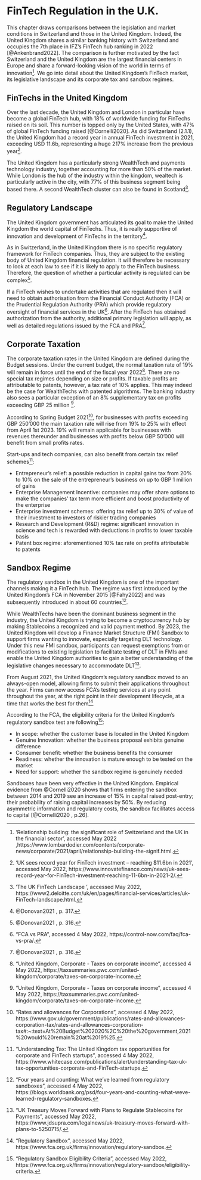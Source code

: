 # FinTech Regulation in the U.K.

This chapter draws comparisons between the legislation and market conditions in Switzerland and those in the United Kingdom. Indeed, the United Kingdom shares a similar banking history with Switzerland and occupies the 7th place in IFZ’s FinTech hub ranking in 2022 [@Ankenbrand2022]. The comparison is further motivated by the fact Switzerland and the United Kingdom are the largest financial centers in Europe and share a forward-looking vision of the world in terms of innovation^[‘Relationship building: the significant role of Switzerland and the UK in the financial sector’, accessed May 2022
,https://www.lombardodier.com/contents/corporate-news/corporate/2021/april/relationship-building-the-signif.html.]. We go into detail about the United Kingdom’s FinTech market, its legislative landscape and its corporate tax and sandbox regimes. 

## FinTechs in the United Kingdom

Over the last decade, the United Kingdom and London in particular have become a global FinTech hub, with 18% of worldwide funding for FinTechs raised on its soil. This number is topped only by the United States, with 47% of global FinTech funding raised [@Cornelli2020]. As did Switzerland (2.1.1), the United Kingdom had a record year in annual FinTech investment in 2021, exceeding USD 11.6b, representing a huge 217% increase from the previous year^[‘UK sees record year for FinTech investment – reaching $11.6bn in 2021’, accessed May 2022, https://www.innovatefinance.com/news/uk-sees-record-year-for-FinTech-investment-reaching-11-6bn-in-2021-2/.]. 

The United Kingdom has a particularly strong WealthTech and payments technology industry, together accounting for more than 50% of the market. While London is the hub of the industry within the kingdom, wealtech is particularly active in the city, with 77% of this business segment being based there. A second WealthTech cluster can also be found in Scotland^[‘The UK FinTech Landscape
‘, accessed May 2022, https://www2.deloitte.com/uk/en/pages/financial-services/articles/uk-FinTech-landscape.html.]. 

## Regulatory Landscape

The United Kingdom government has articulated its goal to make the United Kingdom the world capital of FinTechs. Thus, it is really supportive of innovation and development of FinTechs in the territory^[@Donovan2021 , p. 317.]. 

As in Switzerland, in the United Kingdom there is no specific regulatory framework for FinTech companies. Thus, they are subject to the existing body of United Kingdom financial regulation. It will therefore be necessary to look at each law to see if it is likely to apply to the FinTech business. Therefore, the question of whether a particular activity is regulated can be complex^[@Donovan2021 , p. 316.]. 

If a FinTech wishes to undertake activities that are regulated then it will need to obtain authorisation from the Financial Conduct Authority (FCA) or the Prudential Regulation Authority (PRA) which provide regulatory oversight of financial services in the UK^[“FCA vs PRA”, accessed 4 May 2022, https://control-now.com/faq/fca-vs-pra/.]. After the FinTech has obtained authorization from the authority, additional primary legislation will apply, as well as detailed regulations issued by the FCA and PRA^[@Donovan2021 , p. 316.].

## Corporate Taxation

The corporate taxation rates in the United Kingdom are defined during the Budget sessions. Under the current budget, the normal taxation rate of 19% will remain in force until the end of the fiscal year 2022^[“United Kingdom, Corporate - Taxes on corporate income”, accessed 4 May 2022, https://taxsummaries.pwc.com/united-kingdom/corporate/taxes-on-corporate-income.]. There are no special tax regimes depending on size or profits. If taxable profits are attributable to patents, however, a tax rate of 10% applies. This may indeed be the case for WealthTechs with patented algorithms. The banking industry also sees a particular exception of an 8% supplementary tax on profits exceeding GBP 25 million ^[“United Kingdom, Corporate - Taxes on corporate income”, accessed 4 May 2022, https://taxsummaries.pwc.com/united-kingdom/corporate/taxes-on-corporate-income.]. 

According to Spring Budget 2021^[“Rates and allowances for Corporations”, accessed 4 May 2022, https://www.gov.uk/government/publications/rates-and-allowances-corporation-tax/rates-and-allowances-corporation-tax#:~:text=At%20Budget%202020%2C%20the%20government,2021%20would%20remain%20at%2019%25.],  for businesses with profits exceeding GBP 250’000 the main taxation rate will rise from 19% to 25% with effect from April 1st 2023. 19% will remain applicable for businesses with revenues thereunder and businesses with profits below GBP 50’000 will benefit from small profits rates. 

Start-ups and tech companies, can also benefit from certain tax relief schemes^[“Understanding Tax: The United Kingdom tax opportunities for corporate and FinTech startups”, accessed 4 May 2022, https://www.whitecase.com/publications/alert/understanding-tax-uk-tax-opportunities-corporate-and-FinTech-startups.]: 

* Entrepreneur’s relief: a possible reduction in capital gains tax from 20% to 10% on the sale of the entrepreneur’s business on up to GBP 1 million of gains
* Enterprise Management Incentive: companies may offer share options to make the companies’ tax term more efficient and boost productivity of the enterprise
* Enterprise investment schemes: offering tax relief up to 30% of value of their investment to investors of riskier trading companies
* Research and Development (R&D) regime: significant innovation in science and tech is rewarded with deductions in profits to lower taxable basis
* Patent box regime: aforementioned 10% tax rate on profits attributable to patents

## Sandbox Regime

The regulatory sandbox in the United Kingdom is one of the important channels making it a FinTech hub. The regime was first introduced by the United Kingdom’s FCA in November 2015 [@Fahy2022] and was subsequently introduced in about 60 countries^[“Four years and counting: What we've learned from regulatory sandboxes”, accessed 4 May 2022,  https://blogs.worldbank.org/psd/four-years-and-counting-what-weve-learned-regulatory-sandboxes.].

While WealthTechs have been the dominant business segment in the industry, the United Kingdom is trying to become a cryptocurrency hub by making Stablecoins a recognized and valid payment method. By 2023, the United Kingdom will develop a Finance Market Structure (FMI) Sandbox to support firms wanting to innovate, especially targeting DLT technology. Under this new FMI sandbox, participants can request exemptions from or modifications to existing legislation to facilitate testing of DLT in FMIs and enable the United Kingdom authorities to gain a better understanding of the legislative changes necessary to accommodate DLT^[“UK Treasury Moves Forward with Plans to Regulate Stablecoins for Payments”, accessed May 2022, https://www.jdsupra.com/legalnews/uk-treasury-moves-forward-with-plans-to-5250715/.].
 
From August 2021, the United Kingdom’s regulatory sandbox moved to an always-open model, allowing firms to submit their applications throughout the year. Firms can now access FCA’s testing services at any point throughout the year, at the right point in their development lifecycle, at a time that works the best for them^[“Regulatory Sandbox”, accessed May 2022, https://www.fca.org.uk/firms/innovation/regulatory-sandbox.].

According to the FCA, the eligibility criteria for the United Kingdom’s regulatory sandbox test are following^[“Regulatory Sandbox Eligibility Criteria”, accessed May 2022, https://www.fca.org.uk/firms/innovation/regulatory-sandbox/eligibility-criteria.]:

* In scope: whether the customer base is located in the United Kingdom
* Genuine Innovation: whether the business proposal exhibits genuine difference
* Consumer benefit: whether the business benefits the consumer
* Readiness: whether the innovation is mature enough to be tested on the market
* Need for support: whether the sandbox regime is genuinely needed 

Sandboxes have been very effective in the United Kingdom. Empirical evidence from @Cornelli2020 shows that firms entering the sandbox between 2014 and 2019 see an increase of 15% in capital raised post-entry; their probability of raising capital increases by 50%. By reducing asymmetric information and regulatory costs, the sandbox facilitates access to capital [@Cornelli2020 , p.26]. 

